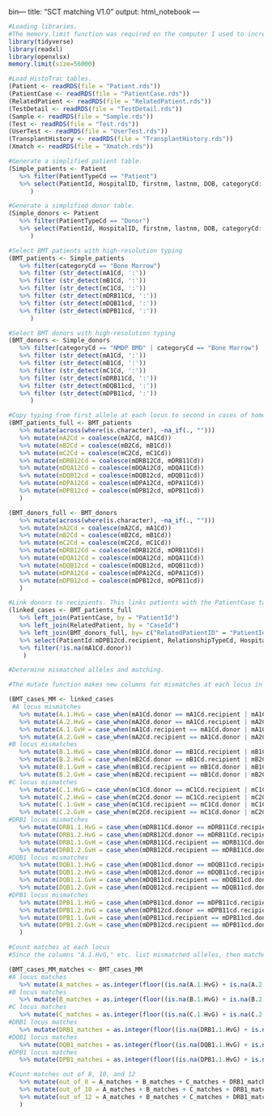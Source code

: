 bin---
title: "SCT matching V1.0"
output: html_notebook
---
```{r}
#Loading libraries. 
#The memory.limit function was required on the computer I used to increase the memory size so that large tables could be loaded. It may not be needed in all cases.
library(tidyverse)
library(readxl)
library(openxlsx)
memory.limit(size=56000)
```

```{r}
#Load HistoTrac tables.
(Patient <- readRDS(file = "Patient.rds"))
(PatientCase <- readRDS(file = "PatientCase.rds"))
(RelatedPatient <- readRDS(file = "RelatedPatient.rds"))
(TestDetail <- readRDS(file = "TestDetail.rds"))
(Sample <- readRDS(file = "Sample.rds"))
(Test <- readRDS(file = "Test.rds"))
(UserTest <- readRDS(file = "UserTest.rds"))
(TransplantHistory <- readRDS(file = "TransplantHistory.rds"))
(Xmatch <- readRDS(file = "Xmatch.rds"))
```

```{r}
#Generate a simplified patient table. 
(Simple_patients <- Patient 
   %>% filter(PatientTypeCd == "Patient")
   %>% select(PatientId, HospitalID, firstnm, lastnm, DOB, categoryCd: GenderCd, PatientTypeCd, mA1Cd:mDPB12cd, StatusCd, UnacceptAntigenTxt, mA1EqCd, mDPB12EqCd, UNOSCPRAAmt, UNOSUnacceptAntigenTxt)
      )

#Generate a simplified donor table.
(Simple_donors <- Patient 
   %>% filter(PatientTypeCd == "Donor")
   %>% select(PatientId, HospitalID, firstnm, lastnm, DOB, categoryCd: GenderCd, PatientTypeCd, mA1Cd:mDPB12cd, StatusCd, UnacceptAntigenTxt, mA1EqCd, mDPB12EqCd, UNOSCPRAAmt, UNOSUnacceptAntigenTxt)
      )

#Select BMT patients with high-resolution typing
(BMT_patients <- Simple_patients 
   %>% filter(categoryCd == "Bone Marrow")
   %>% filter (str_detect(mA1Cd, ':'))
   %>% filter (str_detect(mB1Cd, ':'))
   %>% filter (str_detect(mC1Cd, ':'))
   %>% filter (str_detect(mDRB11Cd, ':'))
   %>% filter (str_detect(mDQB11cd, ':'))
   %>% filter (str_detect(mDPB11cd, ':'))
      )

#Select BMT donors with high-resolution typing
(BMT_donors <- Simple_donors 
   %>% filter(categoryCd == "NMDP BMD" | categoryCd == "Bone Marrow")
   %>% filter (str_detect(mA1Cd, ':'))
   %>% filter (str_detect(mB1Cd, ':'))
   %>% filter (str_detect(mC1Cd, ':'))
   %>% filter (str_detect(mDRB11Cd, ':'))
   %>% filter (str_detect(mDQB11cd, ':'))
   %>% filter (str_detect(mDPB11cd, ':'))
      )
```

```{r}
#Copy typing from first allele at each locus to second in cases of homozygosity. This will ensure accurate matching.
(BMT_patients_full <- BMT_patients
   %>% mutate(across(where(is.character), ~na_if(., "")))
   %>% mutate(mA2Cd = coalesce(mA2Cd, mA1Cd))  
   %>% mutate(mB2Cd = coalesce(mB2Cd, mB1Cd)) 
   %>% mutate(mC2Cd = coalesce(mC2Cd, mC1Cd)) 
   %>% mutate(mDRB12Cd = coalesce(mDRB12Cd, mDRB11Cd)) 
   %>% mutate(mDQA12Cd = coalesce(mDQA12Cd, mDQA11Cd)) 
   %>% mutate(mDQB12cd = coalesce(mDQB12cd, mDQB11cd)) 
   %>% mutate(mDPA12Cd = coalesce(mDPA12Cd, mDPA11Cd)) 
   %>% mutate(mDPB12cd = coalesce(mDPB12cd, mDPB11cd))
   )

(BMT_donors_full <- BMT_donors
   %>% mutate(across(where(is.character), ~na_if(., "")))
   %>% mutate(mA2Cd = coalesce(mA2Cd, mA1Cd))  
   %>% mutate(mB2Cd = coalesce(mB2Cd, mB1Cd)) 
   %>% mutate(mC2Cd = coalesce(mC2Cd, mC1Cd)) 
   %>% mutate(mDRB12Cd = coalesce(mDRB12Cd, mDRB11Cd)) 
   %>% mutate(mDQA12Cd = coalesce(mDQA12Cd, mDQA11Cd)) 
   %>% mutate(mDQB12cd = coalesce(mDQB12cd, mDQB11cd)) 
   %>% mutate(mDPA12Cd = coalesce(mDPA12Cd, mDPA11Cd)) 
   %>% mutate(mDPB12cd = coalesce(mDPB12cd, mDPB11cd))
   )
```

```{r}
#Link donors to recipients. This links patients with the PatientCase table, then the RelatedPatient table, then to the BMT_donors_full table. This will add new rows whenever a patient has a donor.  
(linked_cases <- BMT_patients_full 
   %>% left_join(PatientCase, by = "PatientId") 
   %>% left_join(RelatedPatient, by = "CaseId") 
   %>% left_join(BMT_donors_full, by= c("RelatedPatientID" = "PatientId"), suffix = c(".recipient", ".donor"))
   %>% select(PatientId:mDPB12cd.recipient, RelationshipTypeCd, HospitalID.donor:categoryCd.donor, RaceCd.donor:GenderCd.donor, mA1Cd.donor:StatusCd)
   %>% filter(!is.na(mA1Cd.donor))
    )
```

```{r}
#Determine mismatched alleles and matching.

#The mutate function makes new columns for mismatches at each locus in both directions. For the first line of code, the code makes a new column called "A.1.HvG," and then looks at the value of "mA1Cd.donor" to see if it is present in either "mA1Cd.recipient" or "mA2Cd.recipient." If it finds the value in either, then it records "NA" in "A.1.HvG." The "TRUE" argument copies the value of "mA1Cd.donor" whenever that value is not found in either of the recipient columns. An easier way to understand this is to see that "case_when" is similar to "if_else:" if the value of "mA1Cd.donor" is found in either "mA1Cd.recipient" or "mA2Cd.recipient," then record "NA," else, copy the value of "mA1Cd.donor."

(BMT_cases_MM <- linked_cases 
 #A locus mismatches
   %>% mutate(A.1.HvG = case_when(mA1Cd.donor == mA1Cd.recipient | mA1Cd.donor == mA2Cd.recipient ~ NA_character_, TRUE ~ as.character(mA1Cd.donor))) 
   %>% mutate(A.2.HvG = case_when(mA2Cd.donor == mA1Cd.recipient | mA2Cd.donor == mA2Cd.recipient ~ NA_character_, TRUE ~ as.character(mA2Cd.donor)))
   %>% mutate(A.1.GvH = case_when(mA1Cd.recipient == mA1Cd.donor | mA1Cd.recipient == mA2Cd.donor ~ NA_character_, TRUE ~ as.character(mA1Cd.recipient)))
   %>% mutate(A.2.GvH = case_when(mA2Cd.recipient == mA1Cd.donor | mA2Cd.recipient == mA2Cd.donor ~ NA_character_, TRUE ~ as.character(mA2Cd.recipient)))
#B locus mismatches 
   %>% mutate(B.1.HvG = case_when(mB1Cd.donor == mB1Cd.recipient | mB1Cd.donor == mB2Cd.recipient ~ NA_character_, TRUE ~ as.character(mB1Cd.donor))) 
   %>% mutate(B.2.HvG = case_when(mB2Cd.donor == mB1Cd.recipient | mB2Cd.donor == mB2Cd.recipient ~ NA_character_, TRUE ~ as.character(mB2Cd.donor)))
   %>% mutate(B.1.GvH = case_when(mB1Cd.recipient == mB1Cd.donor | mB1Cd.recipient == mB2Cd.donor ~ NA_character_, TRUE ~ as.character(mB1Cd.recipient)))
   %>% mutate(B.2.GvH = case_when(mB2Cd.recipient == mB1Cd.donor | mB2Cd.recipient == mB2Cd.donor ~ NA_character_, TRUE ~ as.character(mB2Cd.recipient)))
#C locus mismatches 
   %>% mutate(C.1.HvG = case_when(mC1Cd.donor == mC1Cd.recipient | mC1Cd.donor == mC2Cd.recipient ~ NA_character_, TRUE ~ as.character(mC1Cd.donor))) 
   %>% mutate(C.2.HvG = case_when(mC2Cd.donor == mC1Cd.recipient | mC2Cd.donor == mC2Cd.recipient ~ NA_character_, TRUE ~ as.character(mC2Cd.donor)))
   %>% mutate(C.1.GvH = case_when(mC1Cd.recipient == mC1Cd.donor | mC1Cd.recipient == mC2Cd.donor ~ NA_character_, TRUE ~ as.character(mC1Cd.recipient)))
   %>% mutate(C.2.GvH = case_when(mC2Cd.recipient == mC1Cd.donor | mC2Cd.recipient == mC2Cd.donor ~ NA_character_, TRUE ~ as.character(mC2Cd.recipient)))
#DRB1 locus mismatches 
   %>% mutate(DRB1.1.HvG = case_when(mDRB11Cd.donor == mDRB11Cd.recipient | mDRB11Cd.donor == mDRB12Cd.recipient ~ NA_character_, TRUE ~ as.character(mDRB11Cd.donor))) 
   %>% mutate(DRB1.2.HvG = case_when(mDRB12Cd.donor == mDRB11Cd.recipient | mDRB12Cd.donor == mDRB12Cd.recipient ~ NA_character_, TRUE ~ as.character(mDRB12Cd.donor)))
   %>% mutate(DRB1.1.GvH = case_when(mDRB11Cd.recipient == mDRB11Cd.donor | mDRB11Cd.recipient == mDRB12Cd.donor ~ NA_character_, TRUE ~ as.character(mDRB11Cd.recipient)))
   %>% mutate(DRB1.2.GvH = case_when(mDRB12Cd.recipient == mDRB11Cd.donor | mDRB12Cd.recipient == mDRB12Cd.donor ~ NA_character_, TRUE ~ as.character(mDRB12Cd.recipient)))
#DQB1 locus mismatches 
   %>% mutate(DQB1.1.HvG = case_when(mDQB11cd.donor == mDQB11cd.recipient | mDQB11cd.donor == mDQB12cd.recipient ~ NA_character_, TRUE ~ as.character(mDQB11cd.donor))) 
   %>% mutate(DQB1.2.HvG = case_when(mDQB12cd.donor == mDQB11cd.recipient | mDQB12cd.donor == mDQB12cd.recipient ~ NA_character_, TRUE ~ as.character(mDQB12cd.donor)))
   %>% mutate(DQB1.1.GvH = case_when(mDQB11cd.recipient == mDQB11cd.donor | mDQB11cd.recipient == mDQB12cd.donor ~ NA_character_, TRUE ~ as.character(mDQB11cd.recipient)))
   %>% mutate(DQB1.2.GvH = case_when(mDQB12cd.recipient == mDQB11cd.donor | mDQB12cd.recipient == mDQB12cd.donor ~ NA_character_, TRUE ~ as.character(mDQB12cd.recipient)))
#DPB1 locus mismatches 
   %>% mutate(DPB1.1.HvG = case_when(mDPB11cd.donor == mDPB11cd.recipient | mDPB11cd.donor == mDPB12cd.recipient ~ NA_character_, TRUE ~ as.character(mDPB11cd.donor))) 
   %>% mutate(DPB1.2.HvG = case_when(mDPB12cd.donor == mDPB11cd.recipient | mDPB12cd.donor == mDPB12cd.recipient ~ NA_character_, TRUE ~ as.character(mDPB12cd.donor)))
   %>% mutate(DPB1.1.GvH = case_when(mDPB11cd.recipient == mDPB11cd.donor | mDPB11cd.recipient == mDPB12cd.donor ~ NA_character_, TRUE ~ as.character(mDPB11cd.recipient)))
   %>% mutate(DPB1.2.GvH = case_when(mDPB12cd.recipient == mDPB11cd.donor | mDPB12cd.recipient == mDPB12cd.donor ~ NA_character_, TRUE ~ as.character(mDPB12cd.recipient)))
   )

#Count matches at each locus
#Since the columns "A.1.HvG," etc. list mismatched alleles, then matches show up as "NA." Therefore, counting "NA" values will yield matches. A single, bi-directional mismatch at a locus will show up once in the HvG column, and once in the GvH column (for the donor and recipient mismatches, respectively), so the total number of matches has to be divided by 2 to result in the match number. For unidirectional mismatches, only 1 mismatched allele will show up, and there will be an extra "NA" value, which, when divided by 2, with result in a number (either 0.5 or 1.5) that is not an integer. The "floor" function rounds these numbers down, resulting in appropriate counting of matches for unidirectional mismatches.

(BMT_cases_MM_matches <- BMT_cases_MM
#A locus matches
   %>% mutate(A_matches = as.integer(floor((is.na(A.1.HvG) + is.na(A.2.HvG) + is.na(A.1.GvH) + is.na(A.2.GvH)) / 2)))
#B locus matches
   %>% mutate(B_matches = as.integer(floor((is.na(B.1.HvG) + is.na(B.2.HvG) + is.na(B.1.GvH) + is.na(B.2.GvH)) / 2)))
#C locus matches
   %>% mutate(C_matches = as.integer(floor((is.na(C.1.HvG) + is.na(C.2.HvG) + is.na(C.1.GvH) + is.na(C.2.GvH)) / 2)))
#DRB1 locus matches
   %>% mutate(DRB1_matches = as.integer(floor((is.na(DRB1.1.HvG) + is.na(DRB1.2.HvG) + is.na(DRB1.1.GvH) + is.na(DRB1.2.GvH)) / 2)))
#DQB1 locus matches
   %>% mutate(DQB1_matches = as.integer(floor((is.na(DQB1.1.HvG) + is.na(DQB1.2.HvG) + is.na(DQB1.1.GvH) + is.na(DQB1.2.GvH)) / 2)))
#DPB1 locus matches
   %>% mutate(DPB1_matches = as.integer(floor((is.na(DPB1.1.HvG) + is.na(DPB1.2.HvG) + is.na(DPB1.1.GvH) + is.na(DPB1.2.GvH)) / 2)))

#Count matches out of 8, 10, and 12
   %>% mutate(out_of_8 = A_matches + B_matches + C_matches + DRB1_matches)
   %>% mutate(out_of_10 = A_matches + B_matches + C_matches + DRB1_matches + DQB1_matches)
   %>% mutate(out_of_12 = A_matches + B_matches + C_matches + DRB1_matches + DQB1_matches +DPB1_matches)
   )
```

